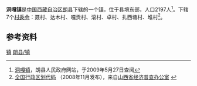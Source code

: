 {{中国乡级行政区
| 行政区全称 = 洞嘎镇
| 景观照片文件名 =
| 景观照片描述 =
| 汉语拼音 =
| 通用拼音 =
| 注音符號 =
| 其它标音类型1 =
| 其它标音1 =
| 其它标音类型2 =
| 其它标音2 =
| 其它语言类型1 =
| 其它语言地名1 =
| 其它语言类型2 =
| 其它语言地名2 =
| 上级行政区 = [[西藏自治区|西藏自治区]][[朗县|朗县]]
| 行政区类别 = [[镇|镇]]
| 行政区划代码 = 542627102
| 地理坐标 = {{坐标|29.0134|93.1886|display=inline,title|scale:200000_region:CN}}
| 总面积 = 
| 户籍人口 = 2197人
| 户籍人口年份 = 
| 常住人口 = 
| 常住人口年份 =
| 人口密度 = 
| 领导人职务1 =
| 领导人姓名1 =
| 领导人职务2 =
| 领导人姓名2 =
| 行政区划 = 7个[[村委会|村委会]]
| 官方网站 =
| 政府驻地 =
| 邮政编码 =
| 毗邻行政区 =
| 位置图文件名 =
| 位置图描述 =}}
'''洞嘎镇'''是[[中华人民共和国|中国]][[西藏自治区|西藏自治区]][[朗县|朗县]]下辖的一个[[镇|镇]]，位于县境东部，人口2197人<ref name="gk">[http://www.langxian.com/manager/news/news_show.php?id=440 洞嘎镇]{{dead link|date=2018年3月 |bot=InternetArchiveBot |fix-attempted=yes }}，朗县人民政府网站，于2009年5月27日查阅</ref>。下辖7个[[村委会|村委会]]：聂村、达木村、嘎贡村、滚村、卓村、扎西塘村、堆村<ref>[http://www.sxjjpc.gov.cn/wjtz/200811070062_1_0.rar 全国行政区划代码] {{webarchive|url=https://web.archive.org/web/20110707041746/http://www.sxjjpc.gov.cn/wjtz/200811070062_1_0.rar |date=2011-07-07 }}（2008年11月发布），来自[http://www.sxjjpc.gov.cn/wjtz/200811070062.htm 山西省经济普查办公室] {{webarchive|url=https://web.archive.org/web/20110707041839/http://www.sxjjpc.gov.cn/wjtz/200811070062.htm |date=2011-07-07 }}</ref>。

== 参考资料 ==
{{註腳}}

{{朗县行政区划}}
{{西藏行政区划小作品}}
[[Category:朗县行政区划|镇]]
[[Category:林芝市乡镇|朗县/镇]]
